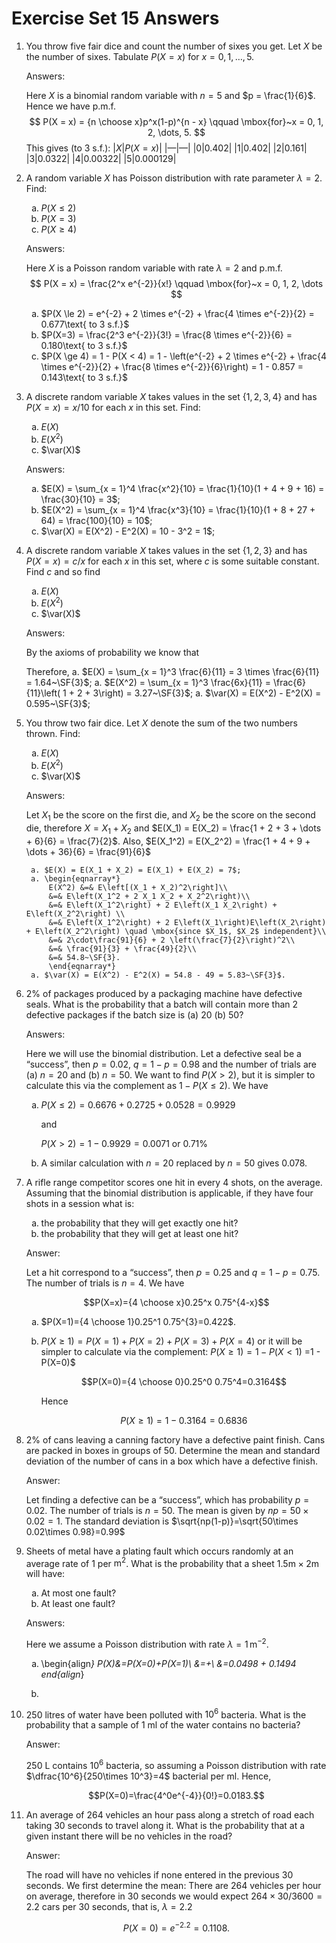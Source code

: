 # Exercise Set 15 Answers {.unlisted .unnumbered}

1. You throw five fair dice and count the number of sixes you get. Let
$X$ be the number of sixes.
Tabulate $P(X=x)$ for $x=0, 1,\dots,5$.

    Answers:

    Here $X$ is a binomial random variable with $n = 5$ and $p = \frac{1}{6}$. Hence we have p.m.f.
    $$
    P(X = x) = {n \choose x}p^x(1-p)^{n - x} \qquad \mbox{for}~x = 0, 1, 2, \dots, 5.
    $$
    This gives (to 3 s.f.):
    |$X$|$P(X = x)$|
    |---|---|
    |0|0.402|
    |1|0.402|
    |2|0.161|
    |3|0.0322|
    |4|0.00322|
    |5|0.000129|


1. A random variable $X$ has Poisson distribution with rate parameter $\lambda=2$. Find:
    a. $P(X \le 2)$
    a. $P(X=3)$
    a. $P(X \ge 4)$


    Answers:

    Here $X$ is a Poisson random variable with rate $\lambda = 2$ and p.m.f.
    $$
    P(X = x) = \frac{2^x e^{-2}}{x!} \qquad \mbox{for}~x = 0, 1, 2, \dots
    $$

    a. $P(X \le 2) = e^{-2} + 2 \times e^{-2} + \frac{4 \times e^{-2}}{2} = 0.677\text{ to 3 s.f.}$
    a. $P(X=3) = \frac{2^3 e^{-2}}{3!} = \frac{8 \times e^{-2}}{6} = 0.180\text{ to 3 s.f.}$
    a. $P(X \ge 4) = 1 - P(X < 4) = 1 - \left(e^{-2} + 2 \times e^{-2} + \frac{4 \times e^{-2}}{2} + \frac{8 \times e^{-2}}{6}\right) = 1 - 0.857 = 0.143\text{ to 3 s.f.}$


1. A discrete random variable $X$ takes values in the set $\{1,2,3,4\}$
and has $P(X=x)=x/10$ for each $x$ in this set.
Find:
    a. $E(X)$
    a. $E(X^2)$
    a. $\var(X)$

    Answers:
    a. $E(X) = \sum_{x = 1}^4 \frac{x^2}{10} = \frac{1}{10}(1 + 4 + 9 + 16) = \frac{30}{10} = 3$;
    a. $E(X^2) = \sum_{x = 1}^4 \frac{x^3}{10} = \frac{1}{10}(1 + 8 + 27 + 64) = \frac{100}{10} = 10$;
    a. $\var(X) = E(X^2) - E^2(X) = 10 - 3^2 = 1$;


1. A discrete random variable $X$ takes values in the set $\{1,2,3\}$
and has $P(X=x)=c/x$ for each $x$ in this set, where
$c$ is some suitable constant.
Find $c$ and so find
    a. $E(X)$
    a. $E(X^2)$
    a. $\var(X)$


    Answers:
    
    By the axioms of probability we know that
    \begin{eqnarray*}
        \sum_{x = 1}^3 \frac{c}{x} &=& 1\\
        c\left(1 + \frac{1}{2} + \frac{1}{3}\right) &=& 1 \\
        c\left(\frac{6}{6} + \frac{3}{6} + \frac{2}{6}\right) &=& 1 \\
        c\left(\frac{11}{6}\right) &=& 1 \\
        c &=& \frac{6}{11} 
    \end{eqnarray*}

    Therefore,
        a. $E(X) = \sum_{x = 1}^3 \frac{6}{11} = 3 \times \frac{6}{11} = 1.64~\SF{3}$;
        a. $E(X^2) = \sum_{x = 1}^3 \frac{6x}{11} = \frac{6}{11}\left( 1 + 2 + 3\right) = 3.27~\SF{3}$;
        a. $\var(X) = E(X^2) - E^2(X) = 0.595~\SF{3}$;


1. You throw two fair dice. Let $X$ denote the sum of the two numbers
thrown. Find:
    a. $E(X)$
    a. $E(X^2)$
    a. $\var(X)$

    Answers:

    Let $X_1$ be the score on the first die, and $X_2$ be the score on the second die, therefore $X = X_1 + X_2$ and $E(X_1) = E(X_2) = \frac{1 + 2 + 3 + \dots + 6}{6} = \frac{7}{2}$. Also, $E(X_1^2) = E(X_2^2) = \frac{1 + 4 + 9 + \dots + 36}{6} = \frac{91}{6}$

        a. $E(X) = E(X_1 + X_2) = E(X_1) + E(X_2) = 7$;
        a. \begin{eqnarray*}
            E(X^2) &=& E\left[(X_1 + X_2)^2\right]\\
            &=& E\left(X_1^2 + 2 X_1 X_2 + X_2^2\right)\\
            &=& E\left(X_1^2\right) + 2 E\left(X_1 X_2\right) + E\left(X_2^2\right) \\
            &=& E\left(X_1^2\right) + 2 E\left(X_1\right)E\left(X_2\right) + E\left(X_2^2\right) \quad \mbox{since $X_1$, $X_2$ independent}\\
            &=& 2\cdot\frac{91}{6} + 2 \left(\frac{7}{2}\right)^2\\
            &=& \frac{91}{3} + \frac{49}{2}\\
            &=& 54.8~\SF{3}.
            \end{eqnarray*}
        a. $\var(X) = E(X^2) - E^2(X) = 54.8 - 49 = 5.83~\SF{3}$.


1. 2% of packages produced by a packaging machine have defective seals. What is the probability that a batch will contain more than 2 defective packages if the batch size is (a) 20 (b) 50?

    Answers:

    Here we will use the binomial distribution. Let a defective seal be a "success", then $p=0.02$, $q=1-p=0.98$ and the number of trials are (a) $n=20$ and (b) $n=50$.
    We want to find $P(X>2)$, but it is simpler to calculate this via the complement as $1-P(X\leq 2)$. We have

    a. \begin{align*}
        P(X=0)={20 \choose 0}0.02^0 0.98^{20}=0.6676\\
        P(X=1)={20 \choose 1}0.02^1 0.98^{19}=0.2725\\
        P(X=2)={20 \choose 2}0.02^2 0.98^{18}=0.0528
        \end{align*}

        $P(X\le 2)=0.6676 + 0.2725 + 0.0528 = 0.9929$

        and

        $P(X>2)=1-0.9929=0.0071$ or $0.71\%$

    a. A similar calculation with $n=20$ replaced by $n=50$ gives $0.078$.

1. A rifle range competitor scores one hit in every 4 shots, on the average. Assuming that the binomial distribution is applicable, if they have four shots in a session what is:
    a. the probability that they will get exactly one hit?
    a. the probability that they will get at least one hit?

    Answer:

    Let a hit correspond to a "success", then $p=0.25$ and $q=1-p=0.75$. The number of trials is $n=4$. We have

    $$P(X=x)={4 \choose x}0.25^x 0.75^{4-x}$$

    a. $P(X=1)={4 \choose 1}0.25^1 0.75^{3}=0.422$.

    a. $P(X\ge 1)=P(X=1)+P(X=2)+P(X=3)+P(X=4)$ or it will be simpler to calculate via the complement: $P(X\ge 1)=1-P(X<1)$ =1 - P(X=0)$

        $$P(X=0)={4 \choose 0}0.25^0 0.75^4=0.3164$$

        Hence

        $$P(X\ge 1)=1-0.3164=0.6836$$

    
1. 2% of cans leaving a canning factory have a defective paint finish. Cans are packed in boxes in groups of 50. Determine the mean and standard deviation of the number of cans in a box which have a defective finish.

    Answer:

    Let finding a defective can be a "success", which has probability $p=0.02$. The number of trials is $n=50$. The mean is given by $np=50\times 0.02=1$. The standard deviation is $\sqrt{np(1-p)}=\sqrt{50\times 0.02\times 0.98}=0.99$

1. Sheets of metal have a plating fault which occurs randomly at an average rate of 1 per $\text{m}^2$. What is the probability that a sheet $1.5\text{m} \times 2 \text{m}$ will have:
    a. At most one fault?
    a. At least one fault?

    Answers:

    Here we assume a Poisson distribution with rate $\lambda = 1\,\text{m}^{-2}$.

    a. \begin{align*}
        P(X\leq 1)&=P(X=0)+P(X=1)\\
        &=\frac{\lambda^0 e^{-\lambda}}{0!}+\frac{\lambda^1 e^{-\lambda}}{1!}\\
        &=0.0498 + 0.1494
        end{align*}
    
    a. \begin{align*}
        P(X\ge 1)&=1-P(X<1)\\
        &=1-P(X=0)\\
        &=1-0.0498\\
        &=0.9502
        \end{align*}

1. 250 litres of water have been polluted with $10^6$ bacteria. What is the probability that a sample of 1 ml of the water contains no bacteria?

    Answer:

    250 L contains $10^6$ bacteria, so assuming a Poisson distribution with rate $\dfrac{10^6}{250\times 10^3}=4$ bacterial per ml. Hence,

    $$P(X=0)=\frac{4^0e^{-4}}{0!}=0.0183.$$


1. An average of 264 vehicles an hour pass along a stretch of road each taking 30 seconds to travel along it. What is the probability that at a given instant there will be no vehicles in the road?

    Answer:

    The road will have no vehicles if none entered in the previous 30 seconds. We first determine the mean: There are 264 vehicles per hour on average, therefore in 30 seconds we would expect $264\times 30/3600 = 2.2$ cars per 30 seconds, that is, $\lambda=2.2$

    $$P(X=0)=e^{-2.2}=0.1108.$$

